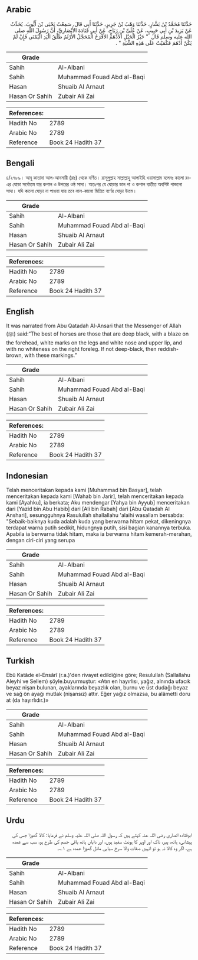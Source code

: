 ## Arabic


<div dir="rtl" lang="ar" style={{fontSize:'larger',backgroundColor:'#f8f9fa',padding:20}}>
حَدَّثَنَا مُحَمَّدُ بْنُ بَشَّارٍ، حَدَّثَنَا وَهْبُ بْنُ جَرِيرٍ، حَدَّثَنَا أَبِي قَالَ، سَمِعْتُ يَحْيَى بْنَ أَيُّوبَ، يُحَدِّثُ عَنْ يَزِيدَ بْنِ أَبِي حَبِيبٍ، عَنْ عُلَىِّ بْنِ رَبَاحٍ، عَنْ أَبِي قَتَادَةَ الأَنْصَارِيِّ، أَنَّ رَسُولَ اللَّهِ صلى الله عليه وسلم قَالَ ‏ "‏ خَيْرُ الْخَيْلِ الأَدْهَمُ الأَقْرَحُ الْمُحَجَّلُ الأَرْثَمُ طَلْقُ الْيَدِ الْيُمْنَى فَإِنْ لَمْ يَكُنْ أَدْهَمَ فَكُمَيْتٌ عَلَى هَذِهِ الشِّيَةِ ‏"‏ ‏.‏
</div>
<div style={{backgroundColor:'#f8f9fa',padding:20, marginBottom: 10}}><table> <thead> <tr> <th>Grade</th> <th></th> </tr> </thead> <tbody> <tr><td>Sahih</td><td>Al-Albani</td></tr><tr><td>Sahih</td><td>Muhammad Fouad Abd al-Baqi</td></tr><tr><td>Hasan</td><td>Shuaib Al Arnaut</td></tr><tr><td>Hasan Or Sahih</td><td>Zubair Ali Zai</td></tr></tbody></table><table> <thead> <tr> <th>References:</th> <th></th> </tr> </thead> <tbody><tr><td>Hadith No</td><td>2789</td></tr><tr><td>Arabic No</td><td>2789</td></tr><tr><td>Reference</td><td>Book 24 Hadith 37</td></tr></tbody></table></div>

## Bengali


<div dir="ltr" lang="bn" style={{fontSize:'larger',backgroundColor:'#f8f9fa',padding:20}}>
৪/২৭৮৯। আবূ কাতাদা আল-আনসারী (রাঃ) থেকে বর্ণিত। রাসূলুল্লাহ সাল্লাল্লাহু আলাইহি ওয়াসাল্লাম বলেনঃ কালো রং-এর ঘোড়া সর্বোত্তম যার কপাল ও উপরের ওষ্ঠ সাদা। অতঃপর যে ঘোড়ার ডান পা ও কপাল ব্যতীত অবশিষ্ট পান্ডলো সাদা। যদি কালো ঘোড়া না পাওয়া যায় তবে লাল-কালো মিশ্রিত বর্ণের ঘোড়া উত্তম।
</div>
<div style={{backgroundColor:'#f8f9fa',padding:20, marginBottom: 10}}><table> <thead> <tr> <th>Grade</th> <th></th> </tr> </thead> <tbody> <tr><td>Sahih</td><td>Al-Albani</td></tr><tr><td>Sahih</td><td>Muhammad Fouad Abd al-Baqi</td></tr><tr><td>Hasan</td><td>Shuaib Al Arnaut</td></tr><tr><td>Hasan Or Sahih</td><td>Zubair Ali Zai</td></tr></tbody></table><table> <thead> <tr> <th>References:</th> <th></th> </tr> </thead> <tbody><tr><td>Hadith No</td><td>2789</td></tr><tr><td>Arabic No</td><td>2789</td></tr><tr><td>Reference</td><td>Book 24 Hadith 37</td></tr></tbody></table></div>

## English


<div dir="ltr" lang="en" style={{fontSize:'larger',backgroundColor:'#f8f9fa',padding:20}}>
It was narrated from Abu Qatadah Al-Ansari that the Messenger of Allah (ﷺ) said:“The best of horses are those that are deep black, with a blaze on the forehead, white marks on the legs and white nose and upper lip, and with no whiteness on the right foreleg. If not deep-black, then reddish-brown, with these markings.”
</div>
<div style={{backgroundColor:'#f8f9fa',padding:20, marginBottom: 10}}><table> <thead> <tr> <th>Grade</th> <th></th> </tr> </thead> <tbody> <tr><td>Sahih</td><td>Al-Albani</td></tr><tr><td>Sahih</td><td>Muhammad Fouad Abd al-Baqi</td></tr><tr><td>Hasan</td><td>Shuaib Al Arnaut</td></tr><tr><td>Hasan Or Sahih</td><td>Zubair Ali Zai</td></tr></tbody></table><table> <thead> <tr> <th>References:</th> <th></th> </tr> </thead> <tbody><tr><td>Hadith No</td><td>2789</td></tr><tr><td>Arabic No</td><td>2789</td></tr><tr><td>Reference</td><td>Book 24 Hadith 37</td></tr></tbody></table></div>

## Indonesian


<div dir="ltr" lang="id" style={{fontSize:'larger',backgroundColor:'#f8f9fa',padding:20}}>
Telah menceritakan kepada kami [Muhammad bin Basyar], telah menceritakan kepada kami [Wahab bin Jarir], telah menceritakan kepada kami [Ayahku], ia berkata; Aku mendengar [Yahya bin Ayyub] menceritakan dari [Yazid bin Abu Habib] dari [Ali bin Rabah] dari [Abu Qatadah Al Anshari], sesungguhnya Rasulullah shallallahu 'alaihi wasallam bersabda: "Sebaik-baiknya kuda adalah kuda yang berwarna hitam pekat, dikeningnya terdapat warna putih sedikit, hidungnya putih, sisi bagian kanannya terbuka. Apabila ia berwarna tidak hitam, maka ia berwarna hitam kemerah-merahan, dengan ciri-ciri yang serupa
</div>
<div style={{backgroundColor:'#f8f9fa',padding:20, marginBottom: 10}}><table> <thead> <tr> <th>Grade</th> <th></th> </tr> </thead> <tbody> <tr><td>Sahih</td><td>Al-Albani</td></tr><tr><td>Sahih</td><td>Muhammad Fouad Abd al-Baqi</td></tr><tr><td>Hasan</td><td>Shuaib Al Arnaut</td></tr><tr><td>Hasan Or Sahih</td><td>Zubair Ali Zai</td></tr></tbody></table><table> <thead> <tr> <th>References:</th> <th></th> </tr> </thead> <tbody><tr><td>Hadith No</td><td>2789</td></tr><tr><td>Arabic No</td><td>2789</td></tr><tr><td>Reference</td><td>Book 24 Hadith 37</td></tr></tbody></table></div>

## Turkish


<div dir="ltr" lang="tr" style={{fontSize:'larger',backgroundColor:'#f8f9fa',padding:20}}>
Ebû Katâde el-Ensârî (r.a.)'den rivayet edildiğine göre; Resulullah (Sallallahu Aleyhi ve Sellem) şöyle.buyurmuştur: «Atın en hayırlısı, yağız, alnında ufacık beyaz nişan bulunan, ayaklarında beyazlık olan, burnu ve üst dudağı beyaz ve sağ ön ayağı mutlak (nişansız) attır. Eğer yağız olmazsa, bu alâmetti doru at (da hayırlıdır.)»
</div>
<div style={{backgroundColor:'#f8f9fa',padding:20, marginBottom: 10}}><table> <thead> <tr> <th>Grade</th> <th></th> </tr> </thead> <tbody> <tr><td>Sahih</td><td>Al-Albani</td></tr><tr><td>Sahih</td><td>Muhammad Fouad Abd al-Baqi</td></tr><tr><td>Hasan</td><td>Shuaib Al Arnaut</td></tr><tr><td>Hasan Or Sahih</td><td>Zubair Ali Zai</td></tr></tbody></table><table> <thead> <tr> <th>References:</th> <th></th> </tr> </thead> <tbody><tr><td>Hadith No</td><td>2789</td></tr><tr><td>Arabic No</td><td>2789</td></tr><tr><td>Reference</td><td>Book 24 Hadith 37</td></tr></tbody></table></div>

## Urdu


<div dir="rtl" lang="ur" style={{fontSize:'larger',backgroundColor:'#f8f9fa',padding:20}}>
ابوقتادہ انصاری رضی اللہ عنہ کہتے ہیں کہ رسول اللہ صلی اللہ علیہ وسلم نے فرمایا: کالا گھوڑا جس کی پیشانی، ہاتھ، پیر، ناک اور اوپر کا ہونٹ سفید ہوں، اور دایاں ہاتھ باقی جسم کی طرح ہو، سب سے عمدہ ہے، اگر وہ کالا نہ ہو تو انہیں صفات والا سرخ سیاہی مائل گھوڑا عمدہ ہے ۱؎۔
</div>
<div style={{backgroundColor:'#f8f9fa',padding:20, marginBottom: 10}}><table> <thead> <tr> <th>Grade</th> <th></th> </tr> </thead> <tbody> <tr><td>Sahih</td><td>Al-Albani</td></tr><tr><td>Sahih</td><td>Muhammad Fouad Abd al-Baqi</td></tr><tr><td>Hasan</td><td>Shuaib Al Arnaut</td></tr><tr><td>Hasan Or Sahih</td><td>Zubair Ali Zai</td></tr></tbody></table><table> <thead> <tr> <th>References:</th> <th></th> </tr> </thead> <tbody><tr><td>Hadith No</td><td>2789</td></tr><tr><td>Arabic No</td><td>2789</td></tr><tr><td>Reference</td><td>Book 24 Hadith 37</td></tr></tbody></table></div>